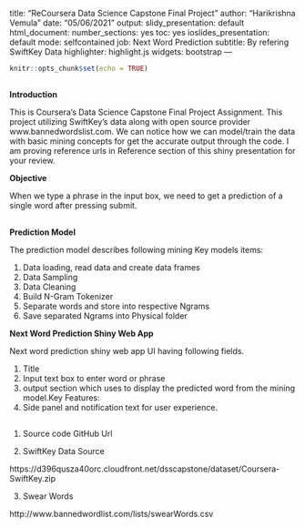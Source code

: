 title: "ReCoursera Data Science Capstone Final Project"
author: "Harikrishna Vemula"
date: "05/06/2021"
output:
  slidy_presentation: default
  html_document:
    number_sections: yes
    toc: yes
  ioslides_presentation: default
mode: selfcontained
job: Next Word Prediction
subtitle: By refering SwiftKey Data
highlighter: highlight.js
widgets: bootstrap
---

```r
knitr::opts_chunk$set(echo = TRUE)
```

## ##

**Introduction**

This is Coursera's Data Science Capstone Final Project Assignment.
This project utilizing SwiftKey's data along with open source provider www.bannedwordslist.com.
We can notice how we can model/train the data with basic mining concepts for get the accurate output through the code. I am proving reference urls in Reference section of this shiny presentation for your review.

**Objective**

When we type a phrase in the input box, we need to get a prediction of a single word after pressing submit.

## ##

**Prediction Model**

The prediction model describes following mining Key models items:

1) Data loading, read data and create data frames
2) Data Sampling 
3) Data Cleaning
4) Build N-Gram Tokenizer
5) Separate words and store into respective Ngrams
6) Save separated Ngrams into Physical folder 

**Next Word Prediction Shiny Web App**

Next word prediction shiny web app UI having following fields. 

1) Title
2) Input text box to enter word or phrase
3) output section which uses to display the predicted word from the mining model.Key Features:
4) Side panel and notification text for user experience.

## ##

1) Source code GitHub Url



2) SwiftKey Data Source

https://d396qusza40orc.cloudfront.net/dsscapstone/dataset/Coursera-SwiftKey.zip

3) Swear Words 

http://www.bannedwordlist.com/lists/swearWords.csv


